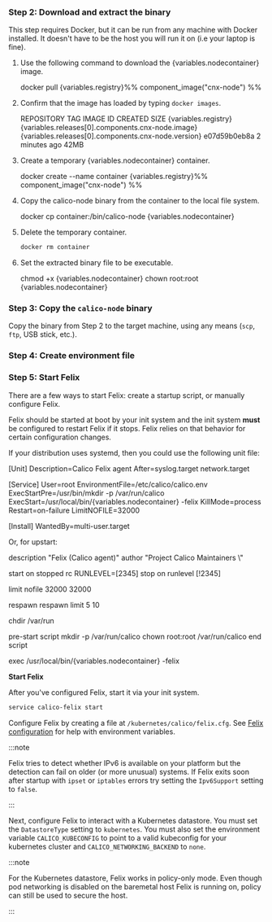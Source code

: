 


<NonClusterReadOnlyStep />

### Step 2: Download and extract the binary

This step requires Docker, but it can be run from any machine with Docker installed. It doesn't have to be the host you will run it on (i.e your laptop is fine).

1. Use the following command to download the {variables.nodecontainer} image.

   <CodeBlock language='bash'>
   docker pull {variables.registry}%% component_image("cnx-node") %%
   </CodeBlock>

1. Confirm that the image has loaded by typing `docker images`.

   <CodeBlock language=''>
   REPOSITORY       TAG           IMAGE ID       CREATED         SIZE
   {variables.registry}{variables.releases[0].components.cnx-node.image}      {variables.releases[0].components.cnx-node.version}        e07d59b0eb8a   2 minutes ago   42MB
   </CodeBlock>

1. Create a temporary {variables.nodecontainer} container.

   <CodeBlock language='bash'>
   docker create --name container {variables.registry}%% component_image("cnx-node") %%
   </CodeBlock>

1. Copy the calico-node binary from the container to the local file system.

   <CodeBlock language='bash'>
   docker cp container:/bin/calico-node {variables.nodecontainer}
   </CodeBlock>

1. Delete the temporary container.

   ```bash
   docker rm container
   ```

1. Set the extracted binary file to be executable.

   <CodeBlock language='bash'>
   chmod +x {variables.nodecontainer}
   chown root:root {variables.nodecontainer}
   </CodeBlock>

### Step 3: Copy the `calico-node` binary

Copy the binary from Step 2 to the target machine, using any means (`scp`, `ftp`, USB stick, etc.).

### Step 4: Create environment file

<EnvironmentFile nodecontainer='{variables.nodecontainer}' />

### Step 5: Start Felix

There are a few ways to start Felix: create a startup script, or manually configure Felix.

<Tabs>
<TabItem label="Startup script" value="Startup script-0">

Felix should be started at boot by your init system and the init system
**must** be configured to restart Felix if it stops. Felix relies on
that behavior for certain configuration changes.

If your distribution uses systemd, then you could use the following unit file:

<CodeBlock language='bash'>
[Unit]
Description=Calico Felix agent
After=syslog.target network.target

[Service]
User=root
EnvironmentFile=/etc/calico/calico.env
ExecStartPre=/usr/bin/mkdir -p /var/run/calico
ExecStart=/usr/local/bin/{variables.nodecontainer} -felix
KillMode=process
Restart=on-failure
LimitNOFILE=32000

[Install]
WantedBy=multi-user.target
</CodeBlock>

Or, for upstart:

<CodeBlock language='bash'>
description "Felix (Calico agent)"
author "Project Calico Maintainers \<maintainers\.org>"

start on stopped rc RUNLEVEL=[2345]
stop on runlevel [!2345]

limit nofile 32000 32000

respawn
respawn limit 5 10

chdir /var/run

pre-start script
   mkdir -p /var/run/calico
   chown root:root /var/run/calico
end script

exec /usr/local/bin/{variables.nodecontainer} -felix
</CodeBlock>

**Start Felix**

After you've configured Felix, start it via your init system.

```bash
service calico-felix start
```

</TabItem>
<TabItem label="Manually configure Felix" value="Manually configure Felix-1">

Configure Felix by creating a file at `/kubernetes/calico/felix.cfg`.
See [Felix configuration](../../reference/component-resources/node/felix/configuration.mdx) for help with environment variables.

:::note

Felix tries to detect whether IPv6 is available on your platform but
the detection can fail on older (or more unusual) systems. If Felix
exits soon after startup with `ipset` or `iptables` errors try
setting the `Ipv6Support` setting to `false`.

:::

Next, configure Felix to interact with a Kubernetes datastore. You
must set the `DatastoreType` setting to `kubernetes`. You must also set the environment variable `CALICO_KUBECONFIG`
to point to a valid kubeconfig for your kubernetes cluster and `CALICO_NETWORKING_BACKEND` to `none`.

:::note

For the Kubernetes datastore, Felix works in policy-only mode. Even though pod networking is
disabled on the baremetal host Felix is running on, policy can still be used to secure the host.

:::

</TabItem>
  </Tabs>
